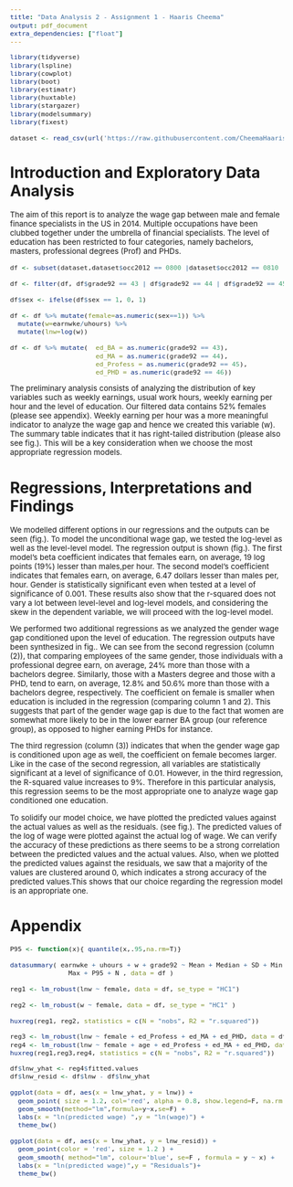 ```yaml
---
title: "Data Analysis 2 - Assignment 1 - Haaris Cheema"
output: pdf_document
extra_dependencies: ["float"]
---
```


<style type="text/css">
  body{
  font-size: 10pt;
}
</style>


```r
library(tidyverse)
library(lspline)
library(cowplot)
library(boot)
library(estimatr)
library(huxtable)
library(stargazer)
library(modelsummary)
library(fixest)

dataset <- read_csv(url('https://raw.githubusercontent.com/CheemaHaaris/DA2/main/data/morg-2014-emp.csv?token=AVUUXBYSLRF7RRRYTEH4HPDBVHHOS'))
```
# Introduction and Exploratory Data Analysis

The aim of this report is to analyze the wage gap between male and female finance specialists in the US in 2014. Multiple occupations have been clubbed together under the umbrella of financial specialists. The level of education has been restricted to four categories, namely bachelors, masters, professional degrees (Prof) and PHDs.

```r
df <- subset(dataset,dataset$occ2012 == 0800 |dataset$occ2012 == 0810 |dataset$occ2012 == 0820 | dataset$occ2012 == 0830| dataset$occ2012 == 0840| dataset$occ2012 == 0850| dataset$occ2012 == 0860| dataset$occ2012 == 0900| dataset$occ2012 == 0910| dataset$occ2012 == 0930| dataset$occ2012 == 0940| dataset$occ2012 == 0950)

df <- filter(df, df$grade92 == 43 | df$grade92 == 44 | df$grade92 == 45 | df$grade92 == 46)

df$sex <- ifelse(df$sex == 1, 0, 1)

df <- df %>% mutate(female=as.numeric(sex==1)) %>%
  mutate(w=earnwke/uhours) %>%
  mutate(lnw=log(w))

df <- df %>% mutate(  ed_BA = as.numeric(grade92 == 43),
                      ed_MA = as.numeric(grade92 == 44),
                      ed_Profess = as.numeric(grade92 == 45),
                      ed_PHD = as.numeric(grade92 == 46))
```
The preliminary analysis consists of analyzing the distribution of key variables such as weekly earnings, usual work hours, weekly earning per hour and the level of education. Our filtered data contains 52% females (please see appendix). Weekly earning per hour was a more meaningful indicator to analyze the wage gap and hence we created this variable (w). The summary table indicates that it has right-tailed distribution (please also see fig.). This will be a key consideration when we choose the most appropriate regression models.

# Regressions, Interpretations and Findings

We modelled different options in our regressions and the outputs can be seen (fig.). To model the unconditional wage gap, we tested the log-level as well as the level-level model. The regression output is shown (fig.). The first model's beta coefficient indicates that females earn, on average, 19 log points (19%)  lesser than males,per hour. The second model's coefficient indicates that females earn, on average, 6.47 dollars lesser than males per, hour. Gender is statistically significant even when tested at a level of significance of 0.001. These results also show that the r-squared does not vary a lot between level-level and log-level models, and considering the skew in the dependent variable, we will proceed with the log-level model. 

We performed two additional regressions as we analyzed the gender wage gap conditioned upon the level of education. The regression outputs have been synthesized in fig.. We can see from the second regression (column (2)), that comparing employees of the same gender, those individuals with a professional degree earn, on average, 24% more than those with a bachelors degree. Similarly, those with a Masters degree and those with a PHD, tend to earn, on average, 12.8% and 50.6% more than those with a bachelors degree, respectively. The coefficient on female is smaller when education is included in the regression (comparing column 1 and 2). This suggests that part of the gender wage gap is due to the fact that women are somewhat more likely to be in the lower earner BA group (our reference group), as opposed to higher earning PHDs for instance.

The third regression (column (3)) indicates that when the gender wage gap is conditioned upon age as well, the coefficient on female becomes larger. Like in the case of the second regression, all variables are statistically significant at a level of significance of 0.01. However, in the third regression, the R-squared value increases to 9%. Therefore in this particular analysis, this regression seems to be the most appropriate one to analyze wage gap conditioned one education.

To solidify our model choice, we have plotted the predicted values against the actual values as well as the residuals. (see fig.). The predicted values of the log of wage were plotted against the actual log of wage. We can verify the accuracy of these predictions as there seems to be a strong correlation between the predicted values and the actual values. Also, when we plotted the predicted values against the residuals, we saw that a majority of the values are clustered around 0, which indicates a strong accuracy of the predicted values.This shows that our choice regarding the regression model is an appropriate one.

# Appendix










```r
P95 <- function(x){ quantile(x,.95,na.rm=T)}

datasummary( earnwke + uhours + w + grade92 ~ Mean + Median + SD + Min + 
               Max + P95 + N , data = df )
```



```r

reg1 <- lm_robust(lnw ~ female, data = df, se_type = "HC1")

reg2 <- lm_robust(w ~ female, data = df, se_type = "HC1" )

huxreg(reg1, reg2, statistics = c(N = "nobs", R2 = "r.squared"))
```

```r
reg3 <- lm_robust(lnw ~ female + ed_Profess + ed_MA + ed_PHD, data = df, se_type = "HC1")
reg4 <- lm_robust(lnw ~ female + age + ed_Profess + ed_MA + ed_PHD, data=df, se_type = "HC1")
huxreg(reg1,reg3,reg4, statistics = c(N = "nobs", R2 = "r.squared"))
```

```r
df$lnw_yhat <- reg4$fitted.values
df$lnw_resid <- df$lnw - df$lnw_yhat

ggplot(data = df, aes(x = lnw_yhat, y = lnw)) +
  geom_point( size = 1.2, col='red', alpha = 0.8, show.legend=F, na.rm = TRUE) + 
  geom_smooth(method="lm",formula=y~x,se=F) +
  labs(x = "ln(predicted wage) ",y = "ln(wage)") +
  theme_bw()

ggplot(data = df, aes(x = lnw_yhat, y = lnw_resid)) +
  geom_point(color = 'red', size = 1.2 ) + 
  geom_smooth( method="lm", colour='blue', se=F , formula = y ~ x) +
  labs(x = "ln(predicted wage)",y = "Residuals")+
  theme_bw()
```


